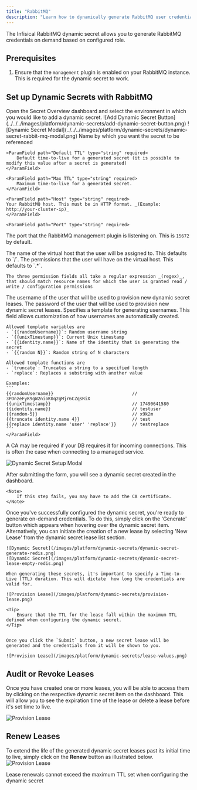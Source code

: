 ```yaml
---
title: "RabbitMQ"
description: "Learn how to dynamically generate RabbitMQ user credentials."
---
```


The Infisical RabbitMQ dynamic secret allows you to generate RabbitMQ credentials on demand based on configured role.

## Prerequisites

1. Ensure that the `management` plugin is enabled on your RabbitMQ instance. This is required for the dynamic secret to work.

## Set up Dynamic Secrets with RabbitMQ

<Steps>
  <Step title="Open Secret Overview Dashboard">
	Open the Secret Overview dashboard and select the environment in which you would like to add a dynamic secret.
  </Step>
  <Step title="Click on the 'Add Dynamic Secret' button">
	![Add Dynamic Secret Button](../../../images/platform/dynamic-secrets/add-dynamic-secret-button.png)
  </Step>
  <Step title="Select RabbitMQ">
	![Dynamic Secret Modal](../../../images/platform/dynamic-secrets/dynamic-secret-rabbit-mq-modal.png)
  </Step>
  <Step title="Provide the inputs for dynamic secret parameters">
	<ParamField path="Secret Name" type="string" required>
		Name by which you want the secret to be referenced
	</ParamField>

    <ParamField path="Default TTL" type="string" required>
    	Default time-to-live for a generated secret (it is possible to modify this value after a secret is generated)
    </ParamField>

    <ParamField path="Max TTL" type="string" required>
    	Maximum time-to-live for a generated secret.
    </ParamField>

    <ParamField path="Host" type="string" required>
    Your RabbitMQ host. This must be in HTTP format. _(Example: http://your-cluster-ip)_
    </ParamField>

    <ParamField path="Port" type="string" required>

The port that the RabbitMQ management plugin is listening on. This is `15672` by default.
</ParamField>

<ParamField path="Virtual host name" type="string" required>
  The name of the virtual host that the user will be assigned to. This defaults
  to `/`.
</ParamField>

<ParamField path="Virtual host permissions (Read/Write/Configure)" type="string" required>
    The permissions that the user will have on the virtual host. This defaults to `.*`.

    The three permission fields all take a regular expression _(regex)_, that should match resource names for which the user is granted read / write / configuration permissions

  </ParamField>

<ParamField path="Username" type="string" required>
  The username of the user that will be used to provision new dynamic secret
  leases.
</ParamField>

<ParamField path="Password" type="string" required>
  The password of the user that will be used to provision new dynamic secret
  leases.
</ParamField>

<ParamField path="Username Template" type="string" default="{{randomUsername}}">
    Specifies a template for generating usernames. This field allows customization of how usernames are automatically created.

    Allowed template variables are
    - `{{randomUsername}}`: Random username string
    - `{{unixTimestamp}}`: Current Unix timestamp
    - `{{identity.name}}`: Name of the identity that is generating the secret
    - `{{random N}}`: Random string of N characters

    Allowed template functions are
    - `truncate`: Truncates a string to a specified length
    - `replace`: Replaces a substring with another value

    Examples:
    ```
    {{randomUsername}}                              // 3POnzeFyK9gW2nioK0q2gMjr6CZqsRiX
    {{unixTimestamp}}                               // 17490641580
    {{identity.name}}                               // testuser
    {{random-5}}                                    // x9k2m
    {{truncate identity.name 4}}                    // test
    {{replace identity.name 'user' 'replace'}}      // testreplace
    ```
	</ParamField>

<ParamField path="CA(SSL)" type="string">
   	A CA may be required if your DB requires it for incoming connections. This is often the case when connecting to a managed service.
</ParamField>

![Dynamic Secret Setup Modal](../../../images/platform/dynamic-secrets/dynamic-secret-input-modal-rabbit-mq.png)

  </Step>
  <Step title="Click `Submit`">
  	After submitting the form, you will see a dynamic secret created in the dashboard.

    <Note>
    	If this step fails, you may have to add the CA certificate.
    </Note>

  </Step>
  <Step title="Generate dynamic secrets">
	Once you've successfully configured the dynamic secret, you're ready to generate on-demand credentials.
	To do this, simply click on the 'Generate' button which appears when hovering over the dynamic secret item.
	Alternatively, you can initiate the creation of a new lease by selecting 'New Lease' from the dynamic secret lease list section.

    ![Dynamic Secret](/images/platform/dynamic-secrets/dynamic-secret-generate-redis.png)
    ![Dynamic Secret](/images/platform/dynamic-secrets/dynamic-secret-lease-empty-redis.png)

    When generating these secrets, it's important to specify a Time-to-Live (TTL) duration. This will dictate  how long the credentials are valid for.

    ![Provision Lease](/images/platform/dynamic-secrets/provision-lease.png)

    <Tip>
    	Ensure that the TTL for the lease fall within the maximum TTL defined when configuring the dynamic secret.
    </Tip>


    Once you click the `Submit` button, a new secret lease will be generated and the credentials from it will be shown to you.

    ![Provision Lease](/images/platform/dynamic-secrets/lease-values.png)

  </Step>
</Steps>

## Audit or Revoke Leases

Once you have created one or more leases, you will be able to access them by clicking on the respective dynamic secret item on the dashboard.
This will allow you to see the expiration time of the lease or delete a lease before it's set time to live.

![Provision Lease](/images/platform/dynamic-secrets/lease-data.png)

## Renew Leases

To extend the life of the generated dynamic secret leases past its initial time to live, simply click on the **Renew** button as illustrated below.
![Provision Lease](/images/platform/dynamic-secrets/dynamic-secret-lease-renew.png)

<Warning>
  Lease renewals cannot exceed the maximum TTL set when configuring the dynamic
  secret
</Warning>
